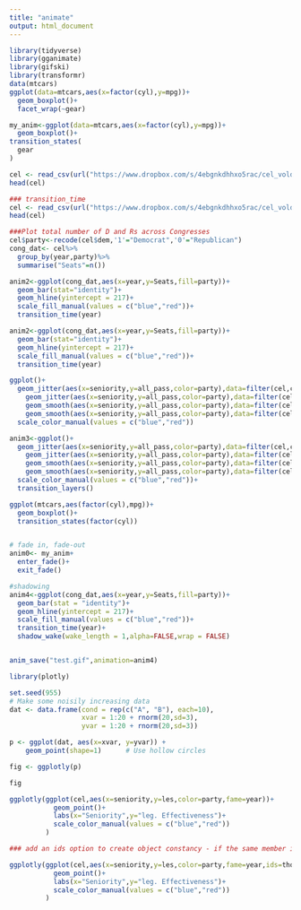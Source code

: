 ```yaml
---
title: "animate"
output: html_document
---
```


```r
library(tidyverse)
library(gganimate)
library(gifski)
library(transformr)
data(mtcars)
ggplot(data=mtcars,aes(x=factor(cyl),y=mpg))+
  geom_boxplot()+
  facet_wrap(~gear)
```
```r
my_anim<-ggplot(data=mtcars,aes(x=factor(cyl),y=mpg))+
  geom_boxplot()+
transition_states(
  gear
)
```

```r
cel <- read_csv(url("https://www.dropbox.com/s/4ebgnkdhhxo5rac/cel_volden_wiseman%20_coursera.csv?raw=1"))
head(cel)
```
```r
### transition_time
cel <- read_csv(url("https://www.dropbox.com/s/4ebgnkdhhxo5rac/cel_volden_wiseman%20_coursera.csv?raw=1"))
head(cel)

###Plot total number of D and Rs across Congresses
cel$party<-recode(cel$dem,'1'="Democrat",'0'="Republican")
cong_dat<- cel%>%
  group_by(year,party)%>%
  summarise("Seats"=n())

anim2<-ggplot(cong_dat,aes(x=year,y=Seats,fill=party))+
  geom_bar(stat="identity")+
  geom_hline(yintercept = 217)+
  scale_fill_manual(values = c("blue","red"))+
  transition_time(year)

anim2<-ggplot(cong_dat,aes(x=year,y=Seats,fill=party))+
  geom_bar(stat="identity")+
  geom_hline(yintercept = 217)+
  scale_fill_manual(values = c("blue","red"))+
  transition_time(year)


```
```r
ggplot()+
  geom_jitter(aes(x=seniority,y=all_pass,color=party),data=filter(cel,congress==115 & party=="Democrat"))+
    geom_jitter(aes(x=seniority,y=all_pass,color=party),data=filter(cel,congress==115 & party=="Republican"))+
    geom_smooth(aes(x=seniority,y=all_pass,color=party),data=filter(cel,congress==115 & party=="Democrat"))+
    geom_smooth(aes(x=seniority,y=all_pass,color=party),data=filter(cel,congress==115 & party=="Republican"))+
  scale_color_manual(values = c("blue","red"))
```
```r
anim3<-ggplot()+
  geom_jitter(aes(x=seniority,y=all_pass,color=party),data=filter(cel,congress==115 & party=="Democrat"))+
    geom_jitter(aes(x=seniority,y=all_pass,color=party),data=filter(cel,congress==115 & party=="Republican"))+
    geom_smooth(aes(x=seniority,y=all_pass,color=party),data=filter(cel,congress==115 & party=="Democrat"))+
    geom_smooth(aes(x=seniority,y=all_pass,color=party),data=filter(cel,congress==115 & party=="Republican"))+
  scale_color_manual(values = c("blue","red"))+
  transition_layers()
```

```r
ggplot(mtcars,aes(factor(cyl),mpg))+
  geom_boxplot()+
  transition_states(factor(cyl))


# fade in, fade-out
anim0<- my_anim+
  enter_fade()+
  exit_fade()

#shadowing
anim4<-ggplot(cong_dat,aes(x=year,y=Seats,fill=party))+
  geom_bar(stat = "identity")+
  geom_hline(yintercept = 217)+
  scale_fill_manual(values = c("blue","red"))+
  transition_time(year)+
  shadow_wake(wake_length = 1,alpha=FALSE,wrap = FALSE)


anim_save("test.gif",animation=anim4)
```
```r
library(plotly)

set.seed(955)
# Make some noisily increasing data
dat <- data.frame(cond = rep(c("A", "B"), each=10),
                  xvar = 1:20 + rnorm(20,sd=3),
                  yvar = 1:20 + rnorm(20,sd=3))

p <- ggplot(dat, aes(x=xvar, y=yvar)) +
    geom_point(shape=1)      # Use hollow circles

fig <- ggplotly(p)

fig
```
```r
ggplotly(ggplot(cel,aes(x=seniority,y=les,color=party,fame=year))+
           geom_point()+
           labs(x="Seniority",y="leg. Effectiveness")+
           scale_color_manual(values = c("blue","red"))
         )

### add an ids option to create object constancy - if the same member is in multiple congresses, move that point independently

ggplotly(ggplot(cel,aes(x=seniority,y=les,color=party,fame=year,ids=thomas_name))+
           geom_point()+
           labs(x="Seniority",y="leg. Effectiveness")+
           scale_color_manual(values = c("blue","red"))
         )

```

